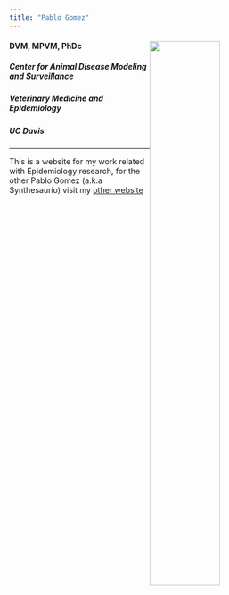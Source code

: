 ```yaml
---
title: "Pablo Gomez"
---
```


<div class="index-main">
  <div class="main-photo"><img src="Images/logo-nb.png" style="width:50%;float:right"></div>
  <div id="main-text">
  <div class="inner-text">
  <h4>DVM, MPVM, PhDc</h4>
  <h5>Center for Animal Disease Modeling and Surveillance</h5>
  <h5>Veterinary Medicine and Epidemiology</h5>
  <h5>UC Davis</h5>
  </div>
  </div>
</div>

<hr>

This is a website for my work related with Epidemiology research, for the other Pablo Gomez (a.k.a Synthesaurio) visit my [other website](https://synthesaurio.github.io/index.html)
